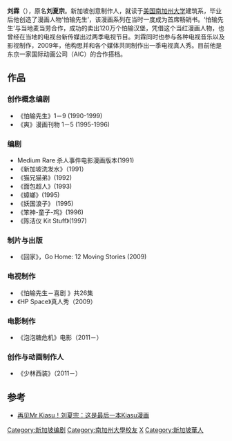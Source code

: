 {{blpsources|time=2011-04-24T01:24:25+00:00}}
'''刘霖'''（{{lang-en|Johnny Lau}}），原名'''刘夏宗'''。新加坡创意制作人，就读于[[美国|美国]][[南加州大学|南加州大学]]建筑系，毕业后他创造了漫画人物‘怕输先生’，该漫画系列在当时一度成为首席畅销书。‘怕输先生’与当地麦当劳合作，成功的卖出120万个怕输汉堡，凭借这个当红漫画人物，也曾经在当地的电视台新传媒出过两季电视节目。刘霖同时也参与各种电视音乐以及影视制作，2009年，他构思并和各个媒体共同制作出一季电视真人秀。目前他是东京一家国际动画公司（AIC）的合作搭档。

==作品==
===创作概念编剧===
* 《怕输先生》1－9  (1990-1999)
* 《爽》漫画刊物 1－5  (1995-1996)

===编剧===
* Medium Rare 杀人事件电影漫画版本(1991)
* 《新加坡洗发水》（1991）
* 《猫兄猫弟》(1992)
* 《面包超人》(1993)
* 《蟑螂》(1995)
* 《妖国浪子》 (1995)
* 《笨神-童子-鸡》(1996)
* 《陈洁仪 Kit Stuff》(1997)
===制片与出版===
* 《回家》，Go Home: 12 Moving Stories (2009)
===电视制作===
* 《怕输先生－喜剧 》共26集 
* 《HP Space》真人秀（2009）
===电影制作===
* 《泡泡糖危机》电影（2011－）
===创作与动画制作人===
* 《少林西装》（2011－）

==参考==
*[https://www.8world.com/lifestyle/arts-culture/article/mr-kiasu-843901 再见Mr Kiasu！刘夏宗：这是最后一本Kiasu漫画] {{Wayback|url=https://www.8world.com/lifestyle/arts-culture/article/mr-kiasu-843901 |date=20191226113707 }}
{{singapore-bio-stub}}
{{DEFAULTSORT:Lau, Johnny}}
[[Category:新加坡编剧|Category:新加坡编剧]]
[[Category:南加州大學校友|Category:南加州大學校友]]
[[Category:刘姓|X]]
[[Category:新加坡華人|Category:新加坡華人]]